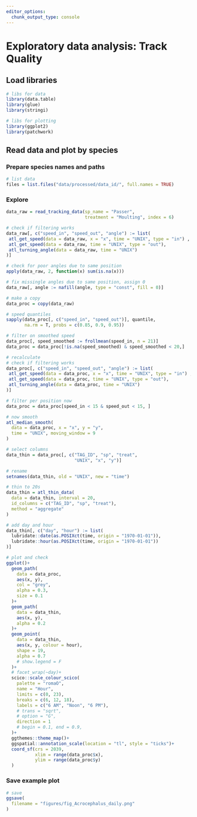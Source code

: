 ```yaml
---
editor_options: 
  chunk_output_type: console
---
```


# Exploratory data analysis: Track Quality

## Load libraries

```r
# libs for data
library(data.table)
library(glue)
library(stringi)

# libs for plotting
library(ggplot2)
library(patchwork)
```

## Read data and plot by species

### Prepare species names and paths

```r
# list data
files = list.files("data/processed/data_id/", full.names = TRUE)
```

### Explore

```r
data_raw = read_tracking_data(sp_name = "Passer", 
                              treatment = "Moulting", index = 6)

# check if filtering works
data_raw[, c("speed_in", "speed_out", "angle") := list(
 atl_get_speed(data = data_raw, x = "x", time = "UNIX", type = "in") ,
 atl_get_speed(data = data_raw, time = "UNIX", type = "out"),
 atl_turning_angle(data = data_raw, time = "UNIX")
)]

# check for poor angles due to same position
apply(data_raw, 2, function(x) sum(is.na(x)))

# fix missingle angles due to same position, assign 0
data_raw[, angle := nafill(angle, type = "const", fill = 0)]

# make a copy
data_proc = copy(data_raw)

# speed quantiles
sapply(data_proc[, c("speed_in", "speed_out")], quantile, 
       na.rm = T, probs = c(0.85, 0.9, 0.95))

# filter on smoothed speed
data_proc[, speed_smoothed := frollmean(speed_in, n = 21)]
data_proc = data_proc[!is.na(speed_smoothed) & speed_smoothed < 20,]

# recalculate
# check if filtering works
data_proc[, c("speed_in", "speed_out", "angle") := list(
 atl_get_speed(data = data_proc, x = "x", time = "UNIX", type = "in") ,
 atl_get_speed(data = data_proc, time = "UNIX", type = "out"),
 atl_turning_angle(data = data_proc, time = "UNIX")
)]

# filter per position now
data_proc = data_proc[speed_in < 15 & speed_out < 15, ]

# now smooth
atl_median_smooth(
  data = data_proc, x = "x", y = "y", 
  time = "UNIX", moving_window = 9
)

# select columns
data_thin = data_proc[, c("TAG_ID", "sp", "treat", 
                          "UNIX", "x", "y")]

# rename
setnames(data_thin, old = "UNIX", new = "time")

# thin to 20s
data_thin = atl_thin_data(
  data = data_thin, interval = 20,
  id_columns = c("TAG_ID", "sp", "treat"),
  method = "aggregate"
)

# add day and hour
data_thin[, c("day", "hour") := list(
  lubridate::date(as.POSIXct(time, origin = "1970-01-01")),
  lubridate::hour(as.POSIXct(time, origin = "1970-01-01"))
)]

# plot and check
ggplot()+
  geom_path(
    data = data_proc,
    aes(x, y),
    col = "grey",
    alpha = 0.3,
    size = 0.1
  )+
  geom_path(
    data = data_thin,
    aes(x, y),
    alpha = 0.2
  )+
  geom_point(
    data = data_thin,
    aes(x, y, colour = hour),
    shape = 19,
    alpha = 0.7
    # show.legend = F
  )+
  # facet_wrap(~day)+
  scico::scale_colour_scico(
    palette = "romaO",
    name = "Hour",
    limits = c(0, 23),
    breaks = c(6, 12, 18),
    labels = c("6 AM", "Noon", "6 PM"),
    # trans = "sqrt",
    # option = "G",
    direction = 1
    # begin = 0.1, end = 0.9,
  )+
  ggthemes::theme_map()+
  ggspatial::annotation_scale(location = "tl", style = "ticks")+
  coord_sf(crs = 2039,
           xlim = range(data_proc$x),
           ylim = range(data_proc$y)
  )
```

### Save example plot

```r
# save
ggsave(
  filename = "figures/fig_Acrocephalus_daily.png"
)
```

